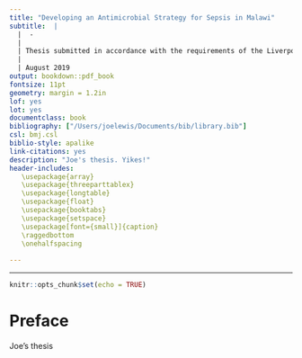 ```yaml
--- 
title: "Developing an Antimicrobial Strategy for Sepsis in Malawi"
subtitle:  | 
  |  -
  |  
  | Thesis submitted in accordance with the requirements of the Liverpool School of Tropical Medicine for the degree of Doctor in Philosophy by Joseph Michael Lewis
  | 
  | August 2019
output: bookdown::pdf_book
fontsize: 11pt
geometry: margin = 1.2in
lof: yes
lot: yes
documentclass: book
bibliography: ["/Users/joelewis/Documents/bib/library.bib"]
csl: bmj.csl
biblio-style: apalike
link-citations: yes
description: "Joe's thesis. Yikes!"
header-includes:
   \usepackage{array}
   \usepackage{threeparttablex}
   \usepackage{longtable}
   \usepackage{float}
   \usepackage{booktabs}
   \usepackage{setspace}
   \usepackage[font={small}]{caption}
   \raggedbottom
   \onehalfspacing
   
---
```

---
```r
knitr::opts_chunk$set(echo = TRUE)
```

# Preface {-}

Joe's thesis 
